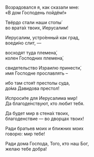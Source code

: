 Возрадовался я, как сказали мне:  
«В дом Господень пойдём!»

Твёрдо стали наши стопы́  
во врата́х твоих, Иерусалим!

Иерусалим, устро́енный как град,  
воеди́но слит, —

восходят туда племена́,  
колен Господних племена́,

свидетельство Израилю принести́,  
имя Господне прославлять –

ибо там стоя́т престолы суда,  
до́ма Давидова престол!

Испроси́те для Иерусалима мир!  
Да благоде́нствуют, кто любит тебя.

Да будет мир в стена́х твоих,  
благоденствие — во дворцах твоих!

Ради братьев моих и ближних моих  
говорю: мир тебе!

Ради дома Господа, Того, кто наш Бог,  
желаю тебе добра!
